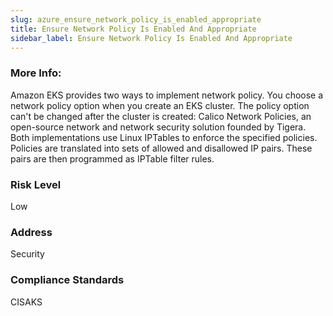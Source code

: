 ```yaml
---
slug: azure_ensure_network_policy_is_enabled_appropriate
title: Ensure Network Policy Is Enabled And Appropriate
sidebar_label: Ensure Network Policy Is Enabled And Appropriate
---
```


### More Info:

Amazon EKS provides two ways to implement network policy. You choose a network policy option when you create an EKS cluster. The policy option can't be changed after the cluster is created: Calico Network Policies, an open-source network and network security solution founded by Tigera. Both implementations use Linux IPTables to enforce the specified policies. Policies are translated into sets of allowed and disallowed IP pairs. These pairs are then programmed as IPTable filter rules.

### Risk Level

Low

### Address

Security

### Compliance Standards

CISAKS

